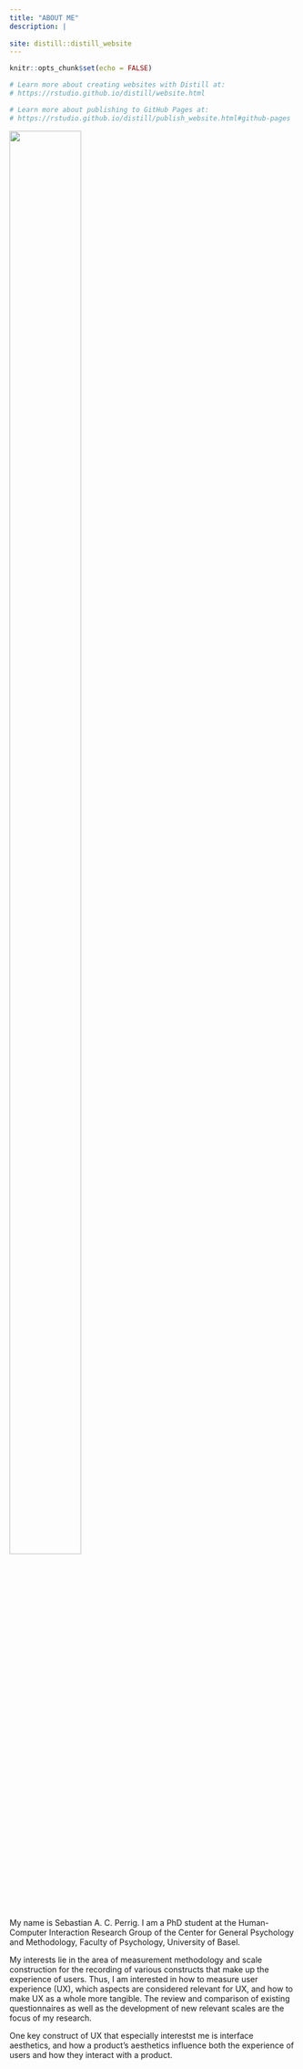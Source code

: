 ```yaml
---
title: "ABOUT ME"
description: |
  
site: distill::distill_website
---
```


```r
knitr::opts_chunk$set(echo = FALSE)

# Learn more about creating websites with Distill at:
# https://rstudio.github.io/distill/website.html

# Learn more about publishing to GitHub Pages at:
# https://rstudio.github.io/distill/publish_website.html#github-pages

```

![](images/sebastian_photoshop.jpeg){#id .class width=50% height=80%}

My name is Sebastian A. C. Perrig. I am a PhD student at the Human-Computer Interaction Research Group of the Center for General Psychology and Methodology, Faculty of Psychology, University of Basel.
  
My interests lie in the area of measurement methodology and scale construction for the recording of various constructs that make up the experience of users. Thus, I am interested in how to measure user experience (UX), which aspects are considered relevant for UX, and how to make UX as a whole more tangible. The review and comparison of existing questionnaires as well as the development of new relevant scales are the focus of my research.
  
One key construct of UX that especially interestst me is interface aesthetics, and how a product's aesthetics influence both the experience of users and how they interact with a product.